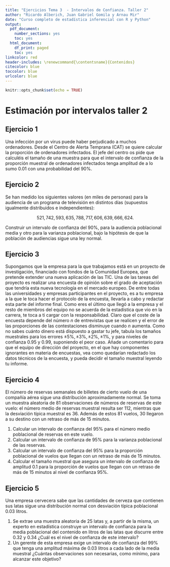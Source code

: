 ```yaml
---
title: "Ejercicios Tema 3  - Intervalos de Confianza. Taller 2"
author: "Ricardo Alberich, Juan Gabriel Gomila y Arnau Mir"
date: "Curso completo de estadística inferencial con R y Python"
output:
  pdf_document:
    number_sections: yes
    toc: yes
  html_document:
    df_print: paged
    toc: yes
linkcolor: red
header-includes: \renewcommand{\contentsname}{Contenidos}
citecolor: blue
toccolor: blue
urlcolor: blue
---
```


```r
knitr::opts_chunk$set(echo = TRUE)
```

# Estimación por intervalos taller 2



## Ejercicio 1

Una infección por un virus puede haber perjudicado a muchos ordenadores. Desde el
Centro de Alerta Temprana (CAT) se quiere calcular la
proporción de ordenadores infectados. El jefe del centro  os pide que calculéis
el tamaño de una muestra para que el intervalo de confianza de la proporción muestral de
ordenadores infectados tenga amplitud de a lo sumo $0.01$ con una probabilidad del 90\%.

## Ejercicio 2

Se han medido los siguientes valores (en miles de personas) para la audiencia de un
programa de televisión en distintos días (supuestos igualmente distribuidos e
independientes):

$$521, 742, 593, 635, 788, 717, 606, 639, 666, 624.$$

Construir un intervalo de confianza del $90$\%, para la audiencia poblacional media y otro
para la varianza poblacional, bajo la hipótesis de que la población de audiencias sigue una
ley normal.

## Ejercicio 3

Supongamos que la empresa para la que trabajamos está en un proyecto de investigación,
financiado con fondos de la Comunidad Europea, que pretende extender una nueva aplicación
de las TIC. Una de las tareas del proyecto es realizar una encuesta de opinión sobre el
grado de aceptación que tendría esta nueva tecnología en el mercado europeo. De entre todas
las universidades y empresas participantes en el proyecto, es a tu empresa a la que le toca
hacer el protocolo de la encuesta, llevarla a cabo y redactar esta parte del informe final.
Como eres el último que llegó a la empresa y el resto de miembros del equipo no se acuerda
de la estadística que vio en la carrera, te toca a ti cargar con la responsabilidad. Claro
que el coste de la encuesta depende del número $n$ de entrevistas que se realicen y el
error de las proporciones de las contestaciones disminuye cuando $n$ aumenta. Como no sabes
cuánto dinero está dispuesto a gastar tu jefe, tabula los tamaños muestrales para los
errores $\pm 5\%, \pm 3\%, \pm 2\%,\pm 1\%$, y para niveles de confianza $0.95$ y $0.99$,
suponiendo el peor caso. Añade un comentario para que el equipo de dirección del proyecto,
en el que hay componentes ignorantes en  materia de encuestas, vea como quedarían redactado
los datos técnicos de la encuesta, y pueda decidir  el tamaño muestral leyendo tu informe.

## Ejercicio 4

El número de reservas semanales de billetes de cierto vuelo de una compañía aérea sigue una
distribución aproximadamente normal. Se toma un muestra aleatoria de $81$ observaciones de
números de reservas de este vuelo: el número medio de reservas muestral resulta ser $112$,
mientras que la desviación típica muestral es  $36$. Además de estos $81$ vuelos, $30$
llegaron a su destino con un retraso de más de $15$ minutos.

1. Calcular un intervalo de confianza del $95\%$ para el número medio
poblacional de reservas en este vuelo.
2. Calcular un intervalo de confianza de $95\%$ para la varianza
poblacional de las reservas.
3. Calcular un intervalo de confianza del $95\%$ para la proporción
poblacional de vuelos que llegan con un retraso de más de $15$ minutos.
4. Calcular el tamaño muestral que asegura un intervalo de
confianza de amplitud $0.1$ para la proporción de vuelos que llegan
con un retraso de más de $15$ minutos al nivel de confianza $95\%$.

## Ejercicio 5

Una empresa cervecera sabe que las cantidades de cerveza que contienen
sus latas sigue una distribución normal con desviación típica poblacional $0.03$ litros.


1. Se extrae una muestra aleatoria de $25$ latas y, a partir de la
misma, un experto en estadística construye un  intervalo de confianza
para la media poblacional del contenido en litros de las latas que
discurre entre $0.32$ y $0.34$ ¿Cuál es el nivel de confianza de este
intervalo?
2. Un gerente de esta empresa exige un intervalo de confianza del
$99\%$  que tenga una amplitud máxima de $0.03$ litros a cada lado de la
media  muestral ¿Cuántas observaciones son necesarias, como mínimo,
para alcanzar este objetivo?



